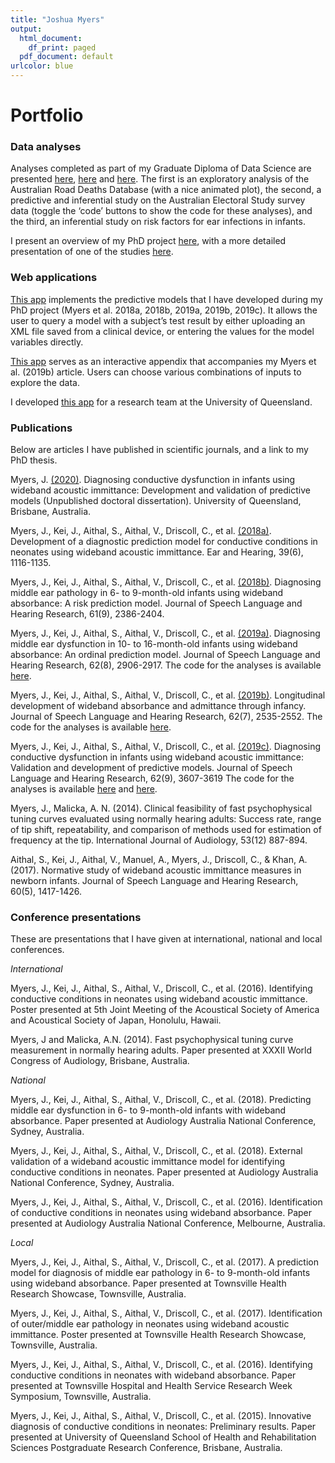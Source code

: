 ```yaml
---
title: "Joshua Myers"
output:
  html_document:
    df_print: paged
  pdf_document: default
urlcolor: blue
---
```


# Portfolio

### Data analyses 
Analyses completed as part of my Graduate Diploma of Data Science are presented [here](https://josh-myers.github.io/road_deaths.html),  [here](https://josh-myers.github.io/electoral_survey.html) and [here](https://drive.google.com/open?id=1_FBbVg83ztpqIlEdkmIXUKJOqPDMOteP). The first is an exploratory analysis of the Australian Road Deaths Database (with a nice animated plot), the second, a predictive and inferential study on the Australian Electoral Study survey data (toggle the 'code' buttons to show the code for these analyses), and the third, an inferential study on risk factors for ear infections in infants. 

I present an overview of my PhD project [here](https://josh-myers.github.io/PhD_project.html), with a more detailed presentation of one of the studies [here](https://josh-myers.github.io/R_Ordinal_Analysis.html).

### Web applications 
[This app](https://joshmyers.shinyapps.io/WAIPredictions/) implements the predictive models that I have developed during my PhD project (Myers et al. 2018a, 2018b, 2019a, 2019b, 2019c). It allows the user to query a model with a subject's test result by either uploading an XML file saved from a clinical device, or entering the values for the model variables directly. 

[This app](https://joshmyers.shinyapps.io/WAINorms/) serves as an interactive appendix that accompanies my Myers et al. (2019b) article. Users can choose various combinations of inputs to explore the data.

I developed [this app](https://joshmyers.shinyapps.io/UNHS_RiskCalculator/) for a research team at the University of Queensland.

### Publications
Below are articles I have published in scientific journals, and a link to my PhD thesis. 

Myers, J. [(2020)](https://drive.google.com/open?id=1sab6jl9m2W8alOAT-93gqVIznPTSCQeG). Diagnosing conductive dysfunction in infants using wideband acoustic immittance: Development and validation of predictive models (Unpublished doctoral dissertation). University of Queensland, Brisbane, Australia.

Myers, J., Kei, J., Aithal, S., Aithal, V., Driscoll, C., et al. [(2018a)](https://drive.google.com/open?id=1_CmxkPEaYMOC59w97PP0JEixyQpDYpst). Development of a diagnostic prediction model for conductive conditions in neonates using wideband acoustic immittance. Ear and Hearing, 39(6), 1116-1135.

Myers, J., Kei, J., Aithal, S., Aithal, V., Driscoll, C., et al. [(2018b)](https://drive.google.com/open?id=1kEehS_egvOYwVFyBelFmbMPCnd1Gyhfk). Diagnosing middle ear pathology in 6- to 9-month-old infants using wideband absorbance: A risk prediction model. Journal of Speech Language and Hearing Research, 61(9), 2386-2404.

Myers, J., Kei, J., Aithal, S., Aithal, V., Driscoll, C., et al. [(2019a)](https://drive.google.com/open?id=1dyWF6fOYsBNBAgxDfTKzxSZHTRGuE9gC). Diagnosing middle ear dysfunction in 10- to 16-month-old infants using wideband absorbance: An ordinal prediction model. Journal of Speech Language and Hearing Research, 62(8), 2906-2917. The code for the analyses is available [here](https://github.com/Josh-Myers/Ordinal-Model-12-Months/blob/master/analysis.R).

Myers, J., Kei, J., Aithal, S., Aithal, V., Driscoll, C., et al. [(2019b)](https://drive.google.com/open?id=1sMOreGdsooo5S8Cr4RycixxzvY33S64L). Longitudinal development of wideband absorbance and admittance through infancy. Journal of Speech Language and Hearing Research, 62(7), 2535-2552. The code for the analyses is available [here](https://github.com/Josh-Myers/Longitudinal-WAI/blob/master/figures%20and%20modeling.R).

Myers, J., Kei, J., Aithal, S., Aithal, V., Driscoll, C., et al. [(2019c)](https://drive.google.com/open?id=1ubajTFppTO7jP_b7v97D5grdQOaTISFx). Diagnosing conductive dysfunction in infants using wideband acoustic immittance: Validation and development of predictive models. Journal of Speech Language and Hearing Research, 62(9), 3607-3619 The code for the analyses is available [here](https://github.com/Josh-Myers/WAI-All-Ages/blob/master/age%20independent%20model.R) and [here](https://github.com/Josh-Myers/WAI-All-Ages/blob/master/validation%20newborn.R).

Myers, J., Malicka, A. N. (2014). Clinical feasibility of fast psychophysical tuning curves evaluated using normally hearing adults: Success rate, range of tip shift, repeatability, and comparison of methods used for estimation of frequency at the tip. International Journal of Audiology, 53(12) 887-894. 

Aithal, S., Kei, J., Aithal, V., Manuel, A., Myers, J., Driscoll, C., & Khan, A. (2017). Normative study of wideband acoustic immittance measures in newborn infants. Journal of Speech Language and Hearing Research, 60(5), 1417-1426.

### Conference presentations
These are presentations that I have given at international, national and local conferences. 

*International*

Myers, J., Kei, J., Aithal, S., Aithal, V., Driscoll, C., et al. (2016). Identifying conductive conditions in neonates using wideband acoustic immittance. Poster presented at 5th Joint Meeting of the Acoustical Society of America and Acoustical Society of Japan, Honolulu, Hawaii.

Myers, J and Malicka, A.N. (2014). Fast psychophysical tuning curve measurement in normally hearing adults. Paper presented at XXXII World Congress of Audiology, Brisbane, Australia. 

*National*

Myers, J., Kei, J., Aithal, S., Aithal, V., Driscoll, C., et al. (2018). Predicting middle ear dysfunction in 6- to 9-month-old infants with wideband absorbance. Paper presented at Audiology Australia National Conference, Sydney, Australia. 

Myers, J., Kei, J., Aithal, S., Aithal, V., Driscoll, C., et al. (2018). External validation of a wideband acoustic immittance model for identifying conductive conditions in neonates. Paper presented at Audiology Australia National Conference, Sydney, Australia. 

Myers, J., Kei, J., Aithal, S., Aithal, V., Driscoll, C., et al. (2016). Identification of conductive conditions in neonates using wideband absorbance. Paper presented at Audiology Australia National Conference, Melbourne, Australia.

*Local*

Myers, J., Kei, J., Aithal, S., Aithal, V., Driscoll, C., et al. (2017). A prediction model for diagnosis of middle ear pathology in 6- to 9-month-old infants using wideband absorbance. Paper presented at Townsville Health Research Showcase, Townsville, Australia. 

Myers, J., Kei, J., Aithal, S., Aithal, V., Driscoll, C., et al. (2017). Identification of outer/middle ear pathology in neonates using wideband acoustic immittance. Poster presented at Townsville Health Research Showcase, Townsville, Australia. 

Myers, J., Kei, J., Aithal, S., Aithal, V., Driscoll, C., et al. (2016). Identifying conductive conditions in neonates with wideband absorbance. Paper presented at Townsville Hospital and Health Service Research Week Symposium, Townsville, Australia.

Myers, J., Kei, J., Aithal, S., Aithal, V., Driscoll, C., et al. (2015). Innovative diagnosis of conductive conditions in neonates: Preliminary results. Paper presented at University of Queensland School of Health and Rehabilitation Sciences Postgraduate Research Conference, Brisbane, Australia.
<br>
